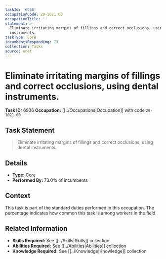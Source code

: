 ```yaml
---
taskId: '6936'
occupationCode: 29-1021.00
occupationTitle: ''
statement: >-
  Eliminate irritating margins of fillings and correct occlusions, using dental
  instruments.
taskType: Core
incumbentsResponding: 73
collection: Tasks
source: onet
---
```

# Eliminate irritating margins of fillings and correct occlusions, using dental instruments.

**Task ID:** 6936
**Occupation:** [[../Occupations|Occupation]] with code `29-1021.00`

## Task Statement

> Eliminate irritating margins of fillings and correct occlusions, using dental instruments.

## Details

- **Type:** Core
- **Performed By:** 73.0% of incumbents

## Context

This task is part of the standard duties performed in this occupation. The percentage indicates how common this task is among workers in the field.

## Related Information

- **Skills Required:** See [[../Skills|Skills]] collection
- **Abilities Required:** See [[../Abilities|Abilities]] collection
- **Knowledge Required:** See [[../Knowledge|Knowledge]] collection
